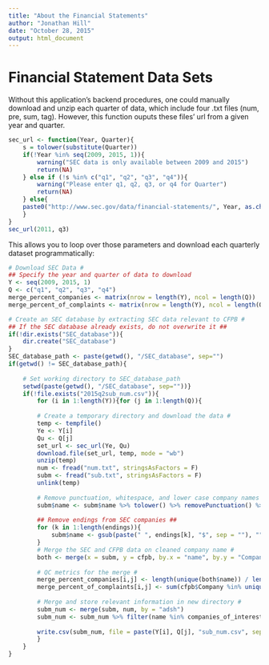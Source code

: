 ```yaml
---
title: "About the Financial Statements"
author: "Jonathan Hill"
date: "October 28, 2015"
output: html_document
---
```


# Financial Statement Data Sets

Without this application's backend procedures, one could manually download and unzip each quarter of data, which include four .txt files (num, pre, sum, tag). However, this function ouputs these files' url from a given year and quarter.

```r
sec_url <- function(Year, Quarter){
    s = tolower(substitute(Quarter))
    if(!Year %in% seq(2009, 2015, 1)){
        warning("SEC data is only available between 2009 and 2015")
        return(NA)
    } else if (!s %in% c("q1", "q2", "q3", "q4")){
        warning("Please enter q1, q2, q3, or q4 for Quarter")
        return(NA)
    } else{
    paste0("http://www.sec.gov/data/financial-statements/", Year, as.character(s), ".zip")
    }
}
sec_url(2011, q3)
```

This allows you to loop over those parameters and download each quarterly dataset programmatically:

```r
# Download SEC Data #
## Specify the year and quarter of data to download
Y <- seq(2009, 2015, 1)
Q <- c("q1", "q2", "q3", "q4")
merge_percent_companies <- matrix(nrow = length(Y), ncol = length(Q))
merge_percent_of_complaints <- matrix(nrow = length(Y), ncol = length(Q))

# Create an SEC database by extracting SEC data relevant to CFPB #
## If the SEC database already exists, do not overwrite it ##
if(!dir.exists("SEC_database")){
    dir.create("SEC_database")
}
SEC_database_path <- paste(getwd(), "/SEC_database", sep="")
if(getwd() != SEC_database_path){
    
    # Set working directory to SEC_database_path
    setwd(paste(getwd(), "/SEC_database", sep=""))}
    if(!file.exists("2015q2sub_num.csv")){
        for (i in 1:length(Y)){for (j in 1:length(Q)){
            
        # Create a temporary directory and download the data #
        temp <- tempfile()
        Ye <- Y[i]
        Qu <- Q[j]
        set_url <- sec_url(Ye, Qu)
        download.file(set_url, temp, mode = "wb")
        unzip(temp)
        num <- fread("num.txt", stringsAsFactors = F)
        subm <- fread("sub.txt", stringsAsFactors = F)
        unlink(temp)
            
        # Remove punctuation, whitespace, and lower case company names #
        subm$name <- subm$name %>% tolower() %>% removePunctuation() %>% stripWhitespace()
            
        ## Remove endings from SEC companies ##
        for (k in 1:length(endings)){
            subm$name <- gsub(paste(" ", endings[k], "$", sep = ""), "", subm$name)
        }
        # Merge the SEC and CFPB data on cleaned company name #
        both <- merge(x = subm, y = cfpb, by.x = "name", by.y = "Company")
            
        # QC metrics for the merge #
        merge_percent_companies[i,j] <- length(unique(both$name)) / length(unique(cfpb$Company))
        merge_percent_of_complaints[i,j] <- sum(cfpb$Company %in% unique(both$name)) / nrow(cfpb)
            
        # Merge and store relevant information in new directory #
        subm_num <- merge(subm, num, by = "adsh")
        subm_num <- subm_num %>% filter(name %in% companies_of_interest)
            
        write.csv(subm_num, file = paste(Y[i], Q[j], "sub_num.csv", sep = ""))
        }
    }
}

```
